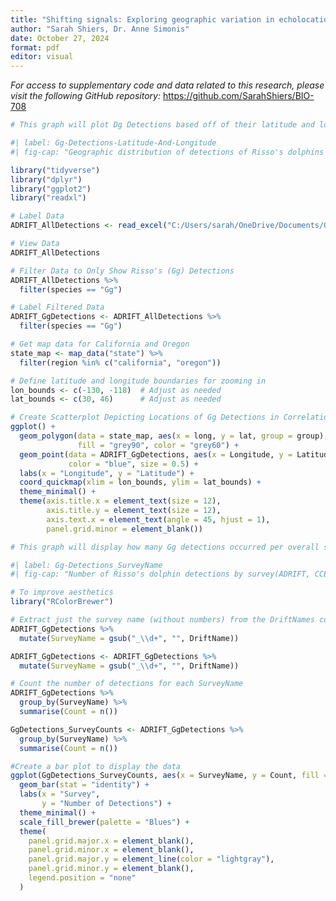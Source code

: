 ```yaml
---
title: "Shifting signals: Exploring geographic variation in echolocation clicks of Risso's dolphins in the California Current"
author: "Sarah Shiers, Dr. Anne Simonis"
date: October 27, 2024
format: pdf
editor: visual
---
```


*For access to supplementary code and data related to this research, please visit the following GitHub repository:* <https://github.com/SarahShiers/BIO-708>

```r
# This graph will plot Dg Detections based off of their latitude and longitude

#| label: Gg-Detections-Latitude-And-Longitude
#| fig-cap: "Geographic distribution of detections of Risso's dolphins in the California Current. Each point represents a detection, highlighting the spatial variability of detections across the surveyed area."

library("tidyverse")
library("dplyr")
library("ggplot2")
library("readxl")

# Label Data
ADRIFT_AllDetections <- read_excel("C:/Users/sarah/OneDrive/Documents/GitHub/BIO-708/Code/ADRIFT_AllDetections_wGPS.xlsx", col_types=c('date','numeric','numeric','text','text','date','text','numeric'))

# View Data
ADRIFT_AllDetections

# Filter Data to Only Show Risso's (Gg) Detections
ADRIFT_AllDetections %>%
  filter(species == "Gg")

# Label Filtered Data
ADRIFT_GgDetections <- ADRIFT_AllDetections %>%
  filter(species == "Gg")

# Get map data for California and Oregon
state_map <- map_data("state") %>%
  filter(region %in% c("california", "oregon"))

# Define latitude and longitude boundaries for zooming in
lon_bounds <- c(-130, -118)  # Adjust as needed
lat_bounds <- c(30, 46)      # Adjust as needed

# Create Scatterplot Depicting Locations of Gg Detections in Correlation to Latitude and Longitude
ggplot() +
  geom_polygon(data = state_map, aes(x = long, y = lat, group = group), 
               fill = "grey90", color = "grey60") +
  geom_point(data = ADRIFT_GgDetections, aes(x = Longitude, y = Latitude), 
             color = "blue", size = 0.5) +
  labs(x = "Longitude", y = "Latitude") +
  coord_quickmap(xlim = lon_bounds, ylim = lat_bounds) + 
  theme_minimal() +
  theme(axis.title.x = element_text(size = 12),
        axis.title.y = element_text(size = 12),
        axis.text.x = element_text(angle = 45, hjust = 1),
        panel.grid.minor = element_blank())
```

```r
# This graph will display how many Gg detections occurred per overall survey (ie ADRIFT, CCES, PASCAL)

#| label: Gg-Detections_SurveyName
#| fig-cap: "Number of Risso's dolphin detections by survey(ADRIFT, CCES, and PASCAL). Each bar represents the sum of detections from each survey, emphasizing variations in detection rates among the surveys."

# To improve aesthetics
library("RColorBrewer")

# Extract just the survey name (without numbers) from the DriftNames column to create a new column
ADRIFT_GgDetections %>%
  mutate(SurveyName = gsub("_\\d+", "", DriftName))

ADRIFT_GgDetections <- ADRIFT_GgDetections %>%
  mutate(SurveyName = gsub("_\\d+", "", DriftName))

# Count the number of detections for each SurveyName
ADRIFT_GgDetections %>%
  group_by(SurveyName) %>%
  summarise(Count = n())

GgDetections_SurveyCounts <- ADRIFT_GgDetections %>%
  group_by(SurveyName) %>%
  summarise(Count = n())

#Create a bar plot to display the data
ggplot(GgDetections_SurveyCounts, aes(x = SurveyName, y = Count, fill = SurveyName)) +
  geom_bar(stat = "identity") +
  labs(x = "Survey", 
       y = "Number of Detections") +
  theme_minimal() +
  scale_fill_brewer(palette = "Blues") +
  theme(
    panel.grid.major.x = element_blank(), 
    panel.grid.minor.x = element_blank(), 
    panel.grid.major.y = element_line(color = "lightgray"),  
    panel.grid.minor.y = element_blank(),
    legend.position = "none"
  )
```
